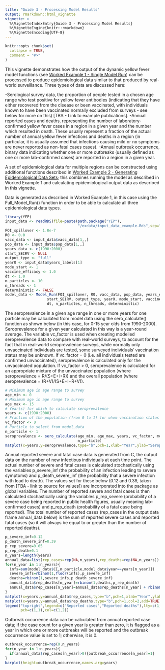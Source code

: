 ```yaml
---
title: "Guide 3 - Processing Model Results"
output: rmarkdown::html_vignette
vignette: >
  %\VignetteIndexEntry{Guide 3 - Processing Model Results}
  %\VignetteEngine{knitr::rmarkdown}
  %\VignetteEncoding{UTF-8}
---
```


```r
knitr::opts_chunk$set(
  collapse = TRUE,
  comment = "#>"
)
```

This vignette demonstrates how the output of the dynamic yellow fever model functions (see [Worked Example 1 - Single Model Run](https://mrc-ide.github.io/YellowFeverDynamics/articles/BWorkedExampleAModelRun.html)) can be processed to produce epidemiological data similar to that produced by real-world surveillance. Three types of data are discussed here:

-Serological survey data, the proportion of people tested in a chosen age range who test positive for yellow fever antibodies (indicating that they have either recovered from the disease or been vaccinated, with individuals known to have been vaccinated normally excluded from surveys - see below for more on this) [TBA - Link to example publications].
-Annual reported cases and deaths, representing the number of laboratory-confirmed yellow fever cases in a region in a given year and the number which resulted in death. These usually represent a fraction of the actual number of annual yellow fever infections and deaths in a region (in particular, it is usually assumed that infections causing mild or no symptoms are never reported as non-fatal cases cases).
-Annual outbreak occurrence, binary data indicating whether one or more outbreaks (usually defined as one or more lab-confirmed cases) are reported in a region in a given year.

A set of epidemiological data for multiple regions can be constructed using additional functions described in [Worked Example 2 - Generating Epidemiological Data Sets](https://mrc-ide.github.io/YellowFeverDynamics/articles/BWorkedExampleCDataGenerate.html); this combines running the model as described in Worked Example 1 and calculating epidemiological output data as described in this vignette.

Data is generated as described in Worked Example 1, in this case using the Full_Model_Run() function in order to be able to calculate all three epidemiological data types.

```r
library(YEP)
input_data <- readRDS(file=paste(path.package("YEP"),
                                 "/exdata/input_data_example.Rds",sep=""))
FOI_spillover <- 1.0e-7         
R0 <- 0.0                           
vacc_data <- input_data$vacc_data[1,,]
pop_data <- input_data$pop_data[1,,] 
years_data <- c(1990:2000)          
start_SEIRV <- NULL
output_type <- "full"
year0 <- input_data$years_labels[1] 
mode_start <- 1  
vaccine_efficacy <- 1.0   
dt <- 1.0                   
n_particles <- 10                   
n_threads <- 1 
deterministic <- FALSE
model_data <- Model_Run(FOI_spillover, R0, vacc_data, pop_data, years_data,
                   start_SEIRV, output_type, year0, mode_start, vaccine_efficacy, 
                   dt, n_particles, n_threads, deterministic)
```

The seroprevalence in a given age range in one or more years for one particle may be calculated from model data using the sero_calculate() function as shown below (in this case, for 0-15 year olds from 1990-2000). Seroprevalence for a given year calculated in this way is a year-round average. The variable vc_factor is used when creating modelled seroprevalence data to compare with real-world surveys, to account for the fact that in real-world seroprevalence surveys, while normally only unvaccinated individuals are tested, some surveyed individuals' vaccination status may be unknown. If vc_factor = 0 (i.e. all individuals tested are confirmed unvaccinated), seroprevalence is calculated only for the unvaccinated population. If vc_factor > 0, seroprevalence is calculated for an appropriate mixture of the unvaccinated population (where seroprevalence = R/(S+E+I+R)) and the overall population (where seroprevalence = (R+V)/(S+E+I+R+V)).

```r
# Minimum age in age range to survey
age_min <- 0      
# Maximum age in age range to survey
age_max <- 15     
# Year(s) for which to calculate seroprevalence
years <- c(1990:2000)  
# Fraction of the population (from 0 to 1) for whom vaccination status is unknown
vc_factor <- 0    
# Particle to select from model_data
n_particle <- 1   
seroprevalence <- sero_calculate(age_min, age_max, years, vc_factor, model_data, 
                                 n_particle)
matplot(x=years,y=seroprevalence,type="b",pch=1,xlab="Year",ylab="Seroprevalence")
```

Annual reported severe and fatal case data is generated from C, the output data on the number of new infectious individuals at each time point. The actual number of severe and fatal cases is calculated stochastically using the variables p_severe_inf (the probability of an infection leading to severe symptoms) and p_death_severe_inf (the probability that a severe infection with lead to death). The values set for these below (0.12 and 0.39, taken from [TBA - link to source for values]) are incorporated into the package as global variables. The number of reported severe and fatal cases is then calculated stochastically using the variables p_rep_severe (probability of a severe case being reported in public health figures, usually meaning lab-confirmed cases) and p_rep_death (probability of a fatal case being reported). The total number of reported cases (rep_cases in the output data frame annual_data below) is the sum of reported severe cases and reported fatal cases (so it will always be equal to or greater than the number of reported deaths).

```r
p_severe_inf=0.12
p_death_severe_inf=0.39
p_rep_severe=0.05
p_rep_death=0.1
n_years=length(years)
annual_data=list(rep_cases=rep(NA,n_years),rep_deaths=rep(NA,n_years))
for(n_year in 1:n_years){
  infs=sum(model_data$C[,n_particle,model_data$year==years[n_year]])
  severe_infs=rbinom(1,floor(infs),p_severe_inf)
  deaths=rbinom(1,severe_infs,p_death_severe_inf)
  annual_data$rep_deaths[n_year]=rbinom(1,deaths,p_rep_death)
  annual_data$rep_cases[n_year]=annual_data$rep_deaths[n_year] + rbinom(1,severe_infs-deaths,p_rep_severe)
}
matplot(x=years,y=annual_data$rep_cases,type="b",pch=1,xlab="Year",ylab="Individuals")
matplot(x=years,y=annual_data$rep_deaths,type="b",pch=1,col=2,add=TRUE)
legend("topright",legend=c("Reported cases","Reported deaths"),lty=c(1,1),
       pch=c(1,1),col=c(1,2))
```

Outbreak occurrence data can be calculated from annual reported case data; if the case count for a given year is greater than zero, it is flagged as a year in which one or more outbreaks will be reported and the outbreak occurrence value is set to 1; otherwise, it is 0.

```r
outbreak_occurrence=rep(0,n_years)
for(n_year in 1:n_years){
  if(annual_data$rep_cases[n_year]>0){outbreak_occurrence[n_year]=1}
}
barplot(height=outbreak_occurrence,names.arg=years)
```
